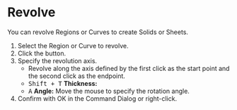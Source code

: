 
# Revolve

<Reference shortcut="" command="Revolve" button="Right of Command Bar" />

You can revolve Regions or Curves to create Solids or Sheets.

1. Select the Region or Curve to revolve.
2. Click the button.
3. Specify the revolution axis. 
   - Revolve along the axis defined by the first click as the start point and the second click as the endpoint.
   - <kbd>Shift + T</kbd> **Thickness:**
   - <kbd>A</kbd> **Angle:** Move the mouse to specify the rotation angle.
5. Confirm with OK in the Command Dialog or right-click.






